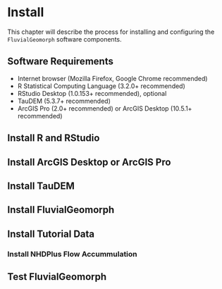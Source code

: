 # Install

This chapter will describe the process for installing and configuring the `FluvialGeomorph` software components. 

## Software Requirements

* Internet browser (Mozilla Firefox, Google Chrome recommended)
* R Statistical Computing Language (3.2.0+ recommended)
* RStudio Desktop (1.0.153+ recommended), optional
* TauDEM (5.3.7+ recommended)
* ArcGIS Pro (2.0+ recommended) or ArcGIS Desktop (10.5.1+ recommended)



## Install R and RStudio

## Install ArcGIS Desktop or ArcGIS Pro

## Install TauDEM

## Install FluvialGeomorph

## Install Tutorial Data

### Install NHDPlus Flow Accummulation

## Test FluvialGeomorph
